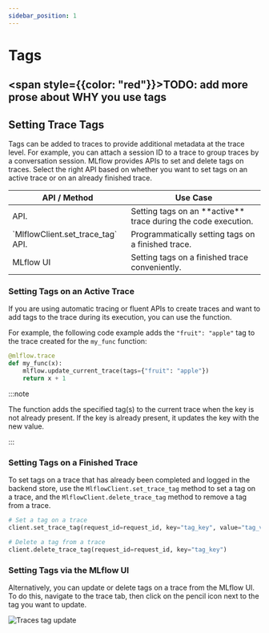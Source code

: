 ```yaml
---
sidebar_position: 1
---
```



# Tags 

## <span style={{color: "red"}}>TODO: add more prose about WHY you use tags</span>


## Setting Trace Tags

Tags can be added to traces to provide additional metadata at the trace level. For example, you can attach a session ID to a trace to group traces by a conversation session. MLflow provides APIs to set and delete tags on traces. Select the right API based on whether you want to set tags on an active trace or on an already finished trace.

<table>
  <thead>
    <tr>
      <th>API / Method</th>
      <th>Use Case</th>
    </tr>
  </thead>
  <tbody>
    <tr>
      <td>
        <APILink fn="mlflow.update_current_trace" /> API.
      </td>
      <td>Setting tags on an **active** trace during the code execution.</td>
    </tr>
    <tr>
      <td>
        <APILink fn="mlflow.client.MlflowClient.set_trace_tag">`MlflowClient.set_trace_tag`</APILink> API.
      </td>
      <td>Programmatically setting tags on a finished trace.</td>
    </tr>
    <tr>
      <td>MLflow UI</td>
      <td>Setting tags on a finished trace conveniently.</td>
    </tr>
  </tbody>
</table>

### Setting Tags on an Active Trace

If you are using automatic tracing or fluent APIs to create traces and want to add tags to the trace during its execution, you can use the <APILink fn="mlflow.update_current_trace" /> function.

For example, the following code example adds the `"fruit": "apple"` tag to the trace created for the `my_func` function:

```python
@mlflow.trace
def my_func(x):
    mlflow.update_current_trace(tags={"fruit": "apple"})
    return x + 1
```

:::note

The <APILink fn="mlflow.update_current_trace" /> function adds the specified tag(s) to the current trace when the key is not already present. If the key is already present, it updates the key with the new value.

:::

### Setting Tags on a Finished Trace

To set tags on a trace that has already been completed and logged in the backend store, use the <APILink fn="mlflow.client.MlflowClient.set_trace_tag">`MlflowClient.set_trace_tag`</APILink> method to set a tag on a trace,
and the <APILink fn="mlflow.client.MlflowClient.delete_trace_tag">`MlflowClient.delete_trace_tag`</APILink> method to remove a tag from a trace.

```python
# Set a tag on a trace
client.set_trace_tag(request_id=request_id, key="tag_key", value="tag_value")

# Delete a tag from a trace
client.delete_trace_tag(request_id=request_id, key="tag_key")
```

### Setting Tags via the MLflow UI

Alternatively, you can update or delete tags on a trace from the MLflow UI. To do this, navigate to the trace tab, then click on the pencil icon next to the tag you want to update.

![Traces tag update](/images/llms/tracing/trace-set-tag.gif)